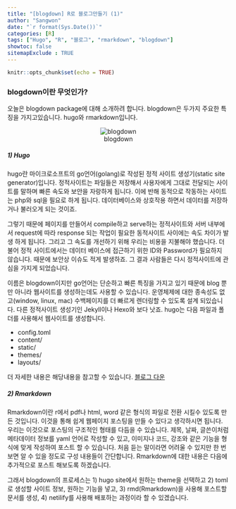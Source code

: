 ```yaml
---
title: "[blogdown] R로 블로그만들기 (1)"
author: "Sangwon"
date: "`r format(Sys.Date())`"
categories: [R]
tags: ["Hugo", "R", "블로그", "rmarkdown", "blogdown"]
showtoc: false
sitemapExclude : TRUE
---
```


```r
knitr::opts_chunk$set(echo = TRUE)
```

### blogdown이란 무엇인가?
 오늘은 blogdown package에 대해 소개하려 합니다. blogdown은 두가지 주요한 특징을 가지고있습니다. hugo와 rmarkdown입니다. 
<center>
![blogdown](/post/blogdown.png)
</center>

##### 1) Hugo

 hugo란 마이크로소프트의 go언어(golang)로 작성된 정적 사이트 생성기(static site generator)입니다. 정적사이트는 파일들은 저장해서 사용자에게 그대로 전달되는 사이트를 말하며 빠른 속도와 보안을 자랑하게 됩니다. 이에 반해 동적으로 작동하는 사이트는 php와 sql을 필요로 하게 됩니다. 데이터베이스와 상호작용 하면서 데이터를 저장하거나 불러오게 되는 것이죠. 

 그렇기 때문에 페이지를 만들어서 compile하고 serve하는 정적사이트와 서버 내부에서 request에 따라 response 되는 작업이 필요한 동적사이트 사이에는 속도 차이가 발생 하게 됩니다. 그리고 그 속도를 개선하기 위해 우리는 비용을 지불해야 했습니다.
 더불어 정적 사이트에서는 데이터 베이스에 접근하기 위한 ID와 Password가 필요하지 않습니다. 때문에 보안상 이슈도 적게 발생하죠. 그 결과 사람들은 다시 정적사이트에 관심을 가지게 되었습니다.

 이름은 blogdown이지만 go언어는 단순하고 빠른 특징을 가지고 있기 때문에 blog 뿐만 아니라 웹사이트를 생성하는데도 사용할 수 있습니다. 운영체제에 대한 종속성도 없고(window, linux, mac) 수백페이지를 더 빠르게 렌더링할 수 있도록 설계 되있습니다. 다른 정적사이트 생성기인 Jekyll이나 Hexo와 보다 낫죠. hugo는 다음 파일과 폴더를 사용해서 웹사이트를 생성합니다. 

* config.toml
* content/
* static/
* themes/
* layouts/

더 자세한 내용은 해당내용을 참고할 수 있습니다. [블로그 다운](https://bookdown.org/yihui/blogdown/hugo.html)\


##### 2) Rmarkdown
 Rmarkdown이란 r에서 pdf나 html, word 같은 형식의 파일로 전환 시킬수 있도록 만든 것입니다. 이것을 통해 쉽게 웹페이지 포스팅을 만들 수 있다고 생각하시면 됩니다. 우리는 이것으로 포스팅의 구조적인 형태를 다듬을 수 있습니다. 제목, 날짜, 글쓴이처럼 메타데이터 정보를 yaml 언어로 작성할 수 있고, 이미지나 코드, 강조와 같은 기능을 형식에 맞게 작성하여 포스트 할 수 있습니다. 처음 듣는 말이라면 어려울 수 있지만 한 번 보면 알 수 있을 정도로 구성 내용들이 간단합니다. Rmarkdown에 대한 내용은 다음에 추가적으로 포스트 해보도록 하겠습니다.


그래서 blogdown의 프로세스는 1) hugo site에서 원하는 theme을 선택하고 2) toml로 생성할 사이트 정보, 원하는 기능을 넣고, 3) rmd(Rmarkdown)을 사용해 포스트할 문서를 생성, 4) netilify를 사용해 배포하는 과정이라 할 수 있겠습니다.

